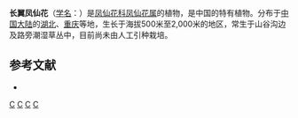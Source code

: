 {{Speciesbox 
| taxon = Impatiens longialata
| authority = Pritz. ex Diels
}}

'''长翼凤仙花'''（[[学名|学名]]：{{lang|la|''Impatiens longialata''}}）是[[凤仙花科|凤仙花科]][[凤仙花属|凤仙花属]]的植物，是中国的特有植物。分布于[[中国大陆|中国大陆]]的[[湖北|湖北]]、[[重庆|重庆]]等地，生长于海拔500米至2,000米的地区，常生于山谷沟边及路旁潮湿草丛中，目前尚未由人工引种栽培。

== 参考文献 ==
<div class="references-small">
* {{cite web| url =http://www.bioinfo.cn/db05/KmzwSpecies.php?action=view&id=1301| title =长翼凤仙花| work =《中国高等植物数据库全库》| publisher =中国科学院微生物研究所| author =昆明植物研究所| accessdate =2009-02-22| deadurl =yes| archiveurl =https://web.archive.org/web/20160305061112/http://www.bioinfo.cn/db05/KmzwSpecies.php?action=view&id=1301| archivedate =2016-03-05}}
</div>
{{Taxonbar}}

[[Category:凤仙花属|C]]
[[Category:中國特有植物|C]]
[[Category:湖北植物|C]]
[[Category:重庆植物|C]]